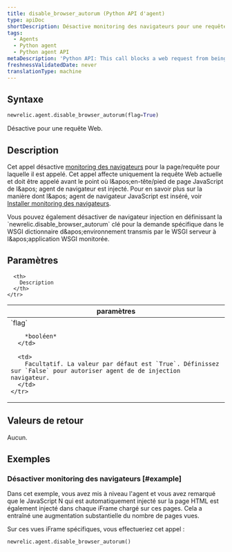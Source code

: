```yaml
---
title: disable_browser_autorum (Python API d'agent)
type: apiDoc
shortDescription: Désactive monitoring des navigateurs pour une requête Web.
tags:
  - Agents
  - Python agent
  - Python agent API
metaDescription: 'Python API: This call blocks a web request from being able to be instrumented by the browser agent.'
freshnessValidatedDate: never
translationType: machine
---
```


## Syntaxe

```py
newrelic.agent.disable_browser_autorum(flag=True)
```

Désactive <InlinePopover type="browser" />pour une requête Web.

## Description

Cet appel désactive [monitoring des navigateurs](/docs/browser/new-relic-browser/getting-started/introduction-new-relic-browser) pour la page/requête pour laquelle il est appelé. Cet appel affecte uniquement la requête Web actuelle et doit être appelé avant le point où l&amp;apos;en-tête/pied de page JavaScript de l&amp;apos; agent de navigateur est injecté. Pour en savoir plus sur la manière dont l&amp;apos; agent de navigateur JavaScript est inséré, voir [Installer monitoring des navigateurs](/docs/browser/new-relic-browser/installation-configuration/add-apps-new-relic-browser).

<Callout variant="tip">
  Vous pouvez également désactiver de navigateur injection en définissant la `newrelic.disable_browser_autorum` clé pour la demande spécifique dans le WSGI dictionnaire d&amp;apos;environnement transmis par le WSGI serveur à l&amp;apos;application WSGI monitorée.
</Callout>

## Paramètres

<table>
  <thead>
    <tr>
      <th width="25%">
        paramètres
      </th>

      <th>
        Description
      </th>
    </tr>
  </thead>

  <tbody>
    <tr>
      <td>
        `flag`

        *booléen*
      </td>

      <td>
        Facultatif. La valeur par défaut est `True`. Définissez sur `False` pour autoriser agent de de injection navigateur.
      </td>
    </tr>
  </tbody>
</table>

## Valeurs de retour

Aucun.

## Exemples

### Désactiver monitoring des navigateurs [#example]

Dans cet exemple, vous avez mis à niveau l&apos;agent et vous avez remarqué que le JavaScript N qui est automatiquement injecté sur la page HTML est également injecté dans chaque iFrame chargé sur ces pages. Cela a entraîné une augmentation substantielle du nombre de pages vues.

Sur ces vues iFrame spécifiques, vous effectueriez cet appel :

```py
newrelic.agent.disable_browser_autorum()
```